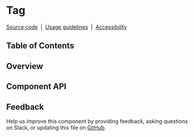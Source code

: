 
# Tag

[Source code](https://github.com/carbon-design-system/carbon/tree/master/packages/react/src/components/Tag)
&nbsp;|&nbsp;
[Usage guidelines](https://www.carbondesignsystem.com/components/tag/usage)
&nbsp;|&nbsp;
[Accessibility](https://www.carbondesignsystem.com/components/tag/accessibility)

## Table of Contents

## Overview

## Component API

<Props />

## Feedback

Help us improve this component by providing feedback, asking questions on Slack,
or updating this file on
[GitHub](https://github.com/carbon-design-system/carbon/edit/master/packages/react/src/components/Tag/Tag.mdx).
